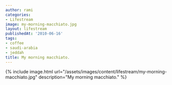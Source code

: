 ```yaml
---
author: rami
categories:
- Lifestream
image: my-morning-macchiato.jpg
layout: lifestream
publishedAt: '2010-06-16'
tags:
- coffee
- saudi-arabia
- jeddah
title: My morning macchiato.
---
```


{% include image.html url="/assets/images/content/lifestream/my-morning-macchiato.jpg" description="My morning macchiato." %}